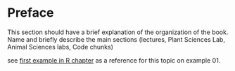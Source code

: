 # Preface {#ch.preface}

This section should have a brief explanation of the organization of the book. Name and briefly describe the main sections (lectures, Plant Sciences Lab, Animal Sciences labs, Code chunks)



see [first example in R chapter](#ch.statsR.ex01) as a reference for this topic on example 01.

